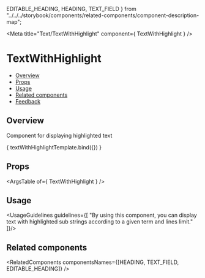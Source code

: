   EDITABLE_HEADING,
  HEADING,
  TEXT_FIELD
} from "../../../storybook/components/related-components/component-description-map";

<Meta
  title="Text/TextWithHighlight"
  component={ TextWithHighlight }
/>

<!--- Component template -->


<!--- Component documentation -->

# TextWithHighlight
- [Overview](#overview)
- [Props](#props)
- [Usage](#usage)
- [Related components](#related-components)
- [Feedback](#feedback)

## Overview
Component for displaying highlighted text

<Canvas>
  <Story name="Overview"
         args={{ text: "Hello world" }}>
    { textWithHighlightTemplate.bind({}) }
  </Story>
</Canvas>

## Props
<ArgsTable of={ TextWithHighlight } />

## Usage
<UsageGuidelines guidelines={[
  "By using this component, you can display text with highlighted sub strings according to a given term and lines limit."
]}/>

## Related components
<RelatedComponents componentsNames={[HEADING, TEXT_FIELD, EDITABLE_HEADING]} />